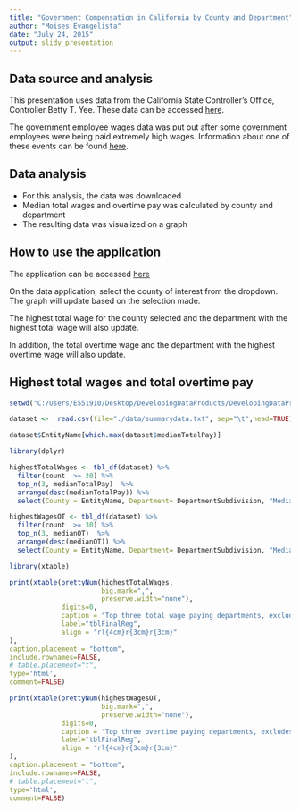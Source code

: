 ```yaml
---
title: "Government Compensation in California by County and Department"
author: "Moises Evangelista"
date: "July 24, 2015"
output: slidy_presentation
---
```


## Data source and analysis

This presentation uses data from the  California State Controller's Office, Controller Betty T. Yee.  These data can be accessed [here](http://publicpay.ca.gov/Reports/RawExport.aspx). 

The government employee wages data was put out after some government employees were being paid extremely high wages.  Information about one of these events can be found [here](https://en.wikipedia.org/wiki/City_of_Bell_scandal).



## Data analysis

- For this analysis, the data was downloaded
- Median total wages and overtime pay was calculated by county and department
- The resulting data was visualized on a graph

## How to use the application

The application can be accessed [here](https://coquito77.shinyapps.io/DevelopingDataProducts)

On the data application, select the county  of interest from the dropdown.  The graph will update based on the selection made. 

The highest total wage for the county selected and the department with the highest total wage will also update.  

In addition, the total overtime wage and the department with the highest overtime wage will also update.

## Highest total wages and total overtime pay {.smaller}

```r

setwd("C:/Users/E551910/Desktop/DevelopingDataProducts/DevelopingDataProducts/")

dataset <-  read.csv(file="./data/summarydata.txt", sep="\t",head=TRUE)

dataset$EntityName[which.max(dataset$medianTotalPay)]

library(dplyr)

highestTotalWages <- tbl_df(dataset) %>%
  filter(count  >= 30) %>%
  top_n(3, medianTotalPay)  %>%
  arrange(desc(medianTotalPay)) %>%
  select(County = EntityName, Department= DepartmentSubdivision, "Median total pay" = medianTotalPay)

highestWagesOT <- tbl_df(dataset) %>%
  filter(count  >= 30) %>%
  top_n(3, medianOT)  %>%
  arrange(desc(medianOT)) %>%
  select(County = EntityName, Department= DepartmentSubdivision, "Median overtime pay" = medianOT)

```


```r

library(xtable)

print(xtable(prettyNum(highestTotalWages,
                       big.mark=",",
                       preserve.width="none"),
             digits=0, 
             caption = "Top three total wage paying departments, excludes departments with fewer than 30 employeees",  
             label="tblFinalReg", 
             align = "rl{4cm}r{3cm}r{3cm}"
), 
caption.placement = "bottom", 
include.rownames=FALSE, 
# table.placement="t", 
type='html',
comment=FALSE)

```
|      

|       

```r

print(xtable(prettyNum(highestWagesOT,
                       big.mark=",",
                       preserve.width="none"),
             digits=0, 
             caption = "Top three overtime paying departments, excludes departments with fewer than 30 employeees",  
             label="tblFinalReg", 
             align = "rl{4cm}r{3cm}r{3cm}"
), 
caption.placement = "bottom", 
include.rownames=FALSE, 
# table.placement="t", 
type='html',
comment=FALSE)

```